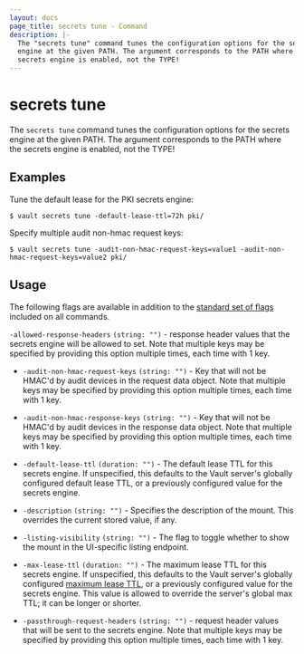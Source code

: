 ```yaml
---
layout: docs
page_title: secrets tune - Command
description: |-
  The "secrets tune" command tunes the configuration options for the secrets
  engine at the given PATH. The argument corresponds to the PATH where the
  secrets engine is enabled, not the TYPE!
---
```


# secrets tune

The `secrets tune` command tunes the configuration options for the secrets
engine at the given PATH. The argument corresponds to the PATH where the secrets
engine is enabled, not the TYPE!

## Examples

Tune the default lease for the PKI secrets engine:

```shell-session
$ vault secrets tune -default-lease-ttl=72h pki/
```

Specify multiple audit non-hmac request keys:

```shell-session
$ vault secrets tune -audit-non-hmac-request-keys=value1 -audit-non-hmac-request-keys=value2 pki/
```

## Usage

The following flags are available in addition to the [standard set of
flags](/docs/commands) included on all commands.

`-allowed-response-headers` `(string: "")` - response header values that the
  secrets engine will be allowed to set. Note that multiple keys may be
  specified by providing this option multiple times, each time with 1 key.

- `-audit-non-hmac-request-keys` `(string: "")` - Key that will not be HMAC'd
  by audit devices in the request data object. Note that multiple keys may be
  specified by providing this option multiple times, each time with 1 key.

- `-audit-non-hmac-response-keys` `(string: "")` - Key that will not be HMAC'd
  by audit devices in the response data object. Note that multiple keys may be
  specified by providing this option multiple times, each time with 1 key.

- `-default-lease-ttl` `(duration: "")` - The default lease TTL for this secrets
  engine. If unspecified, this defaults to the Vault server's globally
  configured default lease TTL, or a previously configured value for the secrets
  engine.

- `-description` `(string: "")` - Specifies the description of the mount.
  This overrides the current stored value, if any.

- `-listing-visibility` `(string: "")` - The flag to toggle whether to show the
  mount in the UI-specific listing endpoint.

- `-max-lease-ttl` `(duration: "")` - The maximum lease TTL for this secrets
  engine. If unspecified, this defaults to the Vault server's globally
  configured [maximum lease TTL](/docs/configuration#max_lease_ttl), or a previously configured value for the secrets
  engine. This value is allowed to override the server's global max TTL; it can be longer or shorter.

- `-passthrough-request-headers` `(string: "")` - request header values that will
  be sent to the secrets engine. Note that multiple keys may be
  specified by providing this option multiple times, each time with 1 key.
